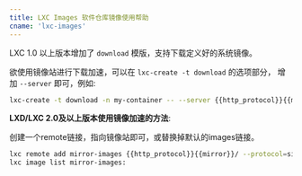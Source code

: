 ```yaml
---
title: LXC Images 软件仓库镜像使用帮助
cname: 'lxc-images'
---
```


LXC 1.0 以上版本增加了 `download` 模版，支持下载定义好的系统镜像。

欲使用镜像站进行下载加速，可以在 `lxc-create -t download` 的选项部分，
增加 `--server` 即可，例如:

<CodeBlock>

```bash
lxc-create -t download -n my-container -- --server {{http_protocol}}{{mirror}}
```

</CodeBlock>

**LXD/LXC 2.0及以上版本使用镜像加速的方法**:

创建一个remote链接，指向镜像站即可，或替换掉默认的images链接。

<CodeBlock>

```bash
lxc remote add mirror-images {{http_protocol}}{{mirror}}/ --protocol=simplestreams --public
lxc image list mirror-images:
```

</CodeBlock>
